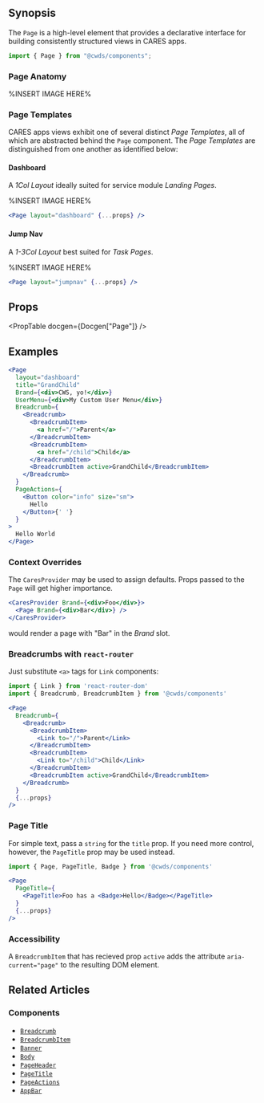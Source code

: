 
## Synopsis

The `Page` is a high-level element that provides a declarative interface for building consistently structured views in CARES apps.

```jsx
import { Page } from "@cwds/components";
```

### Page Anatomy

%INSERT IMAGE HERE% <!-- See @somer or @geoff -->

### Page Templates

CARES apps views exhibit one of several distinct <dfn>Page Templates</dfn>, all of which are abstracted behind the `Page` component. The <dfn>Page Templates</dfn> are distinguished from one another as identified below:

#### Dashboard

A <dfn>1Col Layout</dfn> ideally suited for service module _Landing Pages_.

%INSERT IMAGE HERE%

```jsx
<Page layout="dashboard" {...props} />
```

#### Jump Nav

A <dfn>1-3Col Layout</dfn> best suited for _Task Pages_.

%INSERT IMAGE HERE%

```jsx
<Page layout="jumpnav" {...props} />
```

## Props

<PropTable docgen={Docgen["Page"]} />

## Examples

```jsx
<Page
  layout="dashboard"
  title="GrandChild"
  Brand={<div>CWS, yo!</div>}
  UserMenu={<div>My Custom User Menu</div>}
  Breadcrumb={
    <Breadcrumb>
      <BreadcrumbItem>
        <a href="/">Parent</a>
      </BreadcrumbItem>
      <BreadcrumbItem>
        <a href="/child">Child</a>
      </BreadcrumbItem>
      <BreadcrumbItem active>GrandChild</BreadcrumbItem>
    </Breadcrumb>
  }
  PageActions={
    <Button color="info" size="sm">
      Hello
    </Button>{' '}
  }
>
  Hello World
</Page>
```

### Context Overrides

The `CaresProvider` may be used to assign defaults. Props passed to the `Page` will get higher importance.

```jsx
<CaresProvider Brand={<div>Foo</div>}>
  <Page Brand={<div>Bar</div>} />
</CaresProvider>
```

would render a page with "Bar" in the <dfn>Brand</dfn> slot.

### Breadcrumbs with `react-router`

Just substitute `<a>` tags for `Link` components:

```jsx
import { Link } from 'react-router-dom'
import { Breadcrumb, BreadcrumbItem } from '@cwds/components'

<Page
  Breadcrumb={
    <Breadcrumb>
      <BreadcrumbItem>
        <Link to="/">Parent</Link>
      </BreadcrumbItem>
      <BreadcrumbItem>
        <Link to="/child">Child</Link>
      </BreadcrumbItem>
      <BreadcrumbItem active>GrandChild</BreadcrumbItem>
    </Breadcrumb>
  }
  {...props}
/>
```

### Page Title

For simple text, pass a `string` for the `title` prop. If you need more control, however, the `PageTitle` prop may be used instead.

```jsx
import { Page, PageTitle, Badge } from '@cwds/components'

<Page
  PageTitle={
    <PageTitle>Foo has a <Badge>Hello</Badge></PageTitle>
  }
  {...props}
/>
```

<!--
## Usage Guidelines

DOs & DONTs
-->

<!--
### Content Guidelines
-->

### Accessibility

A `BreadcrumbItem` that has recieved prop `active` adds the attribute `aria-current="page"` to the resulting DOM element.

## Related Articles

<!--
### Patterns
-->

### Components

- [`Breadcrumb`](/components/breadcrumb)
- [`BreadcrumbItem`](/components/breadcrumb-item)
- [`Banner`](/components/banner)
- [`Body`](/components/body)
- [`PageHeader`](/components/page-header)
- [`PageTitle`](/components/page-title)
- [`PageActions`](/components/page-actions)
- [`AppBar`](/components/app-bar)
